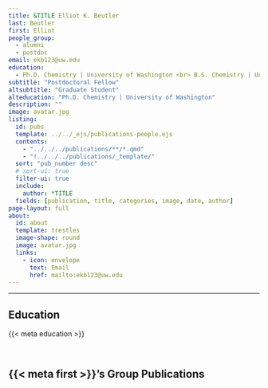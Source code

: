 ```yaml
---
title: &TITLE Elliot K. Beutler
last: Beutler
first: Elliot
people_group: 
  - alumni
  - postdoc
email: ekb123@uw.edu
education:
  - Ph.D. Chemistry | University of Washington <br> B.S. Chemistry | University of Washington
subtitle: "Postdoctoral Fellow"
altsubtitle: "Graduate Student"
alteducation: "Ph.D. Chemistry | University of Washington"
description: ""
image: avatar.jpg
listing:
  id: pubs
  template: ../../_ejs/publications-people.ejs 
  contents: 
    - "../../../publications/**/*.qmd"
    - "!../../../publications/_template/"
  sort: "pub_number desc"
  # sort-ui: true
  filter-ui: true
  include:
    author: *TITLE
  fields: [publication, title, categories, image, date, author]
page-layout: full
about: 
  id: about
  template: trestles
  image-shape: round
  image: avatar.jpg
  links:
    - icon: envelope
      text: Email
      href: mailto:ekb123@uw.edu
---
```


<hr>


:::{#about}



## Education
{{< meta education >}}

<br>

:::

## {{< meta first >}}'s Group Publications

:::{#pubs}
:::

